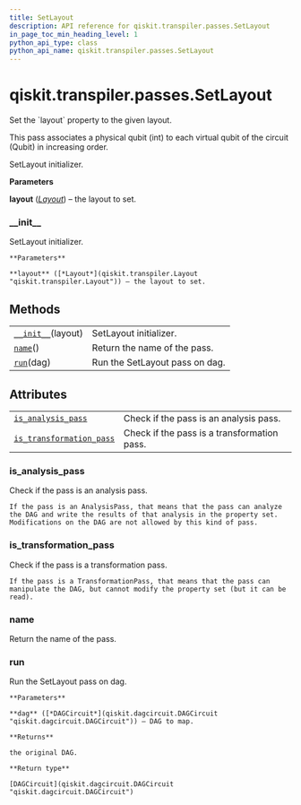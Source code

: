 ```yaml
---
title: SetLayout
description: API reference for qiskit.transpiler.passes.SetLayout
in_page_toc_min_heading_level: 1
python_api_type: class
python_api_name: qiskit.transpiler.passes.SetLayout
---
```


<span id="qiskit-transpiler-passes-setlayout" />

# qiskit.transpiler.passes.SetLayout

<Class id="qiskit.transpiler.passes.SetLayout" isDedicatedPage={true} github="https://github.com/qiskit/qiskit/tree/stable/0.16/qiskit/transpiler/passes/layout/set_layout.py" signature="SetLayout(*args, **kwargs)" modifiers="class">
  Set the `layout` property to the given layout.

  This pass associates a physical qubit (int) to each virtual qubit of the circuit (Qubit) in increasing order.

  SetLayout initializer.

  **Parameters**

  **layout** ([*Layout*](qiskit.transpiler.Layout "qiskit.transpiler.Layout")) – the layout to set.

  ### \_\_init\_\_

  <Function id="qiskit.transpiler.passes.SetLayout.__init__" signature="__init__(layout)">
    SetLayout initializer.

    **Parameters**

    **layout** ([*Layout*](qiskit.transpiler.Layout "qiskit.transpiler.Layout")) – the layout to set.
  </Function>

  ## Methods

  |                                                                                                                  |                                |
  | ---------------------------------------------------------------------------------------------------------------- | ------------------------------ |
  | [`__init__`](#qiskit.transpiler.passes.SetLayout.__init__ "qiskit.transpiler.passes.SetLayout.__init__")(layout) | SetLayout initializer.         |
  | [`name`](#qiskit.transpiler.passes.SetLayout.name "qiskit.transpiler.passes.SetLayout.name")()                   | Return the name of the pass.   |
  | [`run`](#qiskit.transpiler.passes.SetLayout.run "qiskit.transpiler.passes.SetLayout.run")(dag)                   | Run the SetLayout pass on dag. |

  ## Attributes

  |                                                                                                                                                    |                                             |
  | -------------------------------------------------------------------------------------------------------------------------------------------------- | ------------------------------------------- |
  | [`is_analysis_pass`](#qiskit.transpiler.passes.SetLayout.is_analysis_pass "qiskit.transpiler.passes.SetLayout.is_analysis_pass")                   | Check if the pass is an analysis pass.      |
  | [`is_transformation_pass`](#qiskit.transpiler.passes.SetLayout.is_transformation_pass "qiskit.transpiler.passes.SetLayout.is_transformation_pass") | Check if the pass is a transformation pass. |

  ### is\_analysis\_pass

  <Function id="qiskit.transpiler.passes.SetLayout.is_analysis_pass" signature="is_analysis_pass" modifiers="property">
    Check if the pass is an analysis pass.

    If the pass is an AnalysisPass, that means that the pass can analyze the DAG and write the results of that analysis in the property set. Modifications on the DAG are not allowed by this kind of pass.
  </Function>

  ### is\_transformation\_pass

  <Function id="qiskit.transpiler.passes.SetLayout.is_transformation_pass" signature="is_transformation_pass" modifiers="property">
    Check if the pass is a transformation pass.

    If the pass is a TransformationPass, that means that the pass can manipulate the DAG, but cannot modify the property set (but it can be read).
  </Function>

  ### name

  <Function id="qiskit.transpiler.passes.SetLayout.name" signature="name()">
    Return the name of the pass.
  </Function>

  ### run

  <Function id="qiskit.transpiler.passes.SetLayout.run" signature="run(dag)">
    Run the SetLayout pass on dag.

    **Parameters**

    **dag** ([*DAGCircuit*](qiskit.dagcircuit.DAGCircuit "qiskit.dagcircuit.DAGCircuit")) – DAG to map.

    **Returns**

    the original DAG.

    **Return type**

    [DAGCircuit](qiskit.dagcircuit.DAGCircuit "qiskit.dagcircuit.DAGCircuit")
  </Function>
</Class>

